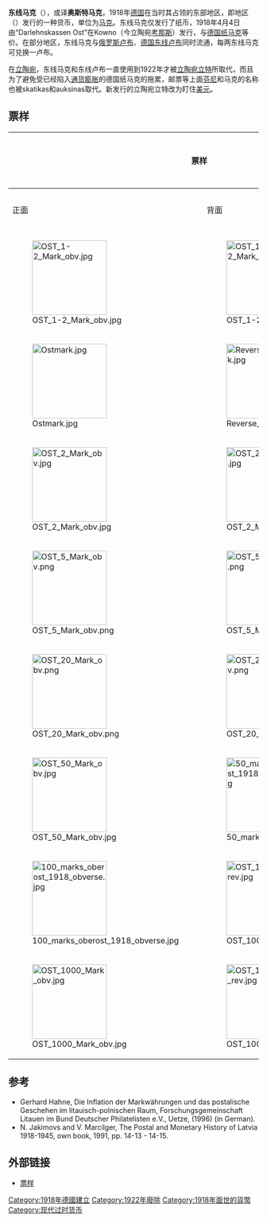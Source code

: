 {{About|德国一战期间在东线占领区发行的一种货币|民主德国的货币|东德马克}}
'''东线马克'''（{{lang-de|Ostmark}}），或译'''奥斯特马克'''，1918年[[德国|德国]]在当时其占领的东部地区，即{{le|德军东线总司令部|Ober Ost}}地区（{{lang|de|Ober Ost}}）发行的一种货币，单位为[[马克_(货币单位)|马克]]。东线马克仅发行了纸币，1918年4月4日由“Darlehnskassen Ost”在Kowno（今立陶宛[[考那斯|考那斯]]）发行，与[[德国纸马克|德国纸马克]]等价。在部分地区，东线马克与[[俄罗斯卢布|俄罗斯卢布]]、[[德国东线卢布|德国东线卢布]]同时流通，每两东线马克可兑换一卢布。

在[[立陶宛|立陶宛]]，东线马克和东线卢布一直使用到1922年才被[[立陶宛立特_(战间期)|立陶宛立特]]所取代，而且为了避免受已经陷入[[通货膨胀|通货膨胀]]的德国纸马克的拖累，邮票等上面[[芬尼|芬尼]]和马克的名称也被skatikas和auksinas取代。新发行的立陶宛立特改为盯住[[美元|美元]]。

== 票样 ==
{|class="wikitable collapsible" style="font-size: 90%; text-align:center"
!colspan=2| 票样 !!rowspan=2| 面额 !!rowspan=2| 尺寸（mm） !!rowspan=2| 主色调 !!colspan=3| 描述 !!rowspan=2| 始发时间
|-
! 正面 !! 背面 !! 正面 !! 背面 !! 水印
|-
|bgcolor="#000000"|[[File:OST_1-2_Mark_obv.jpg|150px]]
|bgcolor="#000000"|[[File:OST_1-2_Mark_rev.jpg|150px]]
|<big>1/2 马克</big>
|待查
|待查
|待查
|待查
|待查
| rowspan=8| 1918年4月4日
|-
|bgcolor="#000000"|[[File:Ostmark.jpg|150px]]
|bgcolor="#000000"|[[File:Reverse_Ostmark.jpg|150px]]
|<big>1 马克</big>
|待查
|待查
|待查
|待查
|待查
|-
|bgcolor="#000000"|[[File:OST_2_Mark_obv.jpg|150px]]
|bgcolor="#000000"|[[File:OST_2_Mark_rev.jpg|150px]]
|<big>2 马克</big>
|待查
|待查
|待查
|待查
|待查
|-
|bgcolor="#000000"|[[File:OST_5_Mark_obv.png|150px]]
|bgcolor="#000000"|[[File:OST_5_Mark_rev.png|150px]]
|<big>5 马克</big>
|待查
|待查
|待查
|待查
|待查
|-
|bgcolor="#000000"|[[File:OST_20_Mark_obv.png|150px]]
|bgcolor="#000000"|[[File:OST_20_Mark_rev.png|150px]]
|<big>20 马克</big>
|待查
|待查
|待查
|待查
|待查
|-
|bgcolor="#000000"|[[File:OST_50_Mark_obv.jpg|150px]]
|bgcolor="#000000"|[[File:50_marks_oberost_1918_reverse.jpg|150px]]
|<big>50 马克</big>
|待查
|待查
|待查
|待查
|待查
|-
|bgcolor="#000000"|[[File:100_marks_oberost_1918_obverse.jpg|150px]]
|bgcolor="#000000"|[[File:OST_100_Mark_rev.jpg|150px]]
|<big>100 马克</big>
|待查
|待查
|待查
|待查
|待查
|-
|bgcolor="#000000"|[[File:OST_1000_Mark_obv.jpg|150px]]
|bgcolor="#000000"|[[File:OST_1000_Mark_rev.jpg|150px]]
|<big>1000 马克</big>
|待查
|待查
|待查
|待查
|待查
|}

== 参考 ==
{{reflist}}
* Gerhard Hahne, Die Inflation der Markwährungen und das postalische Geschehen im litauisch-polnischen Raum, Forschungsgemeinschaft Litauen im Bund Deutscher Philatelisten e.V., Uetze, (1996) (in German).
* N. Jakimovs and V. Marcilger, The Postal and Monetary History of Latvia 1918-1945, own book, 1991, pp. 14-13 - 14-15.

== 外部链接 ==
* [http://colnect.com/en/banknotes/list/page/2/country/4046-Germany/series/32292-Regional_-_Occupation_Of_Lithuania_WWI 票样] {{ref-en}}

{{马克}}

[[Category:1918年德國建立|Category:1918年德國建立]]
[[Category:1922年廢除|Category:1922年廢除]]
[[Category:1918年面世的貨幣|Category:1918年面世的貨幣]]
[[Category:现代过时货币|Category:现代过时货币]]
